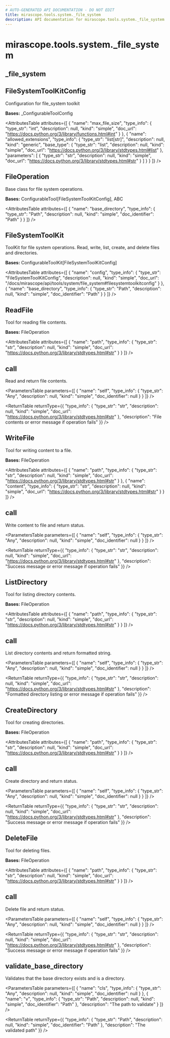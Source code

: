 ```yaml
---
# AUTO-GENERATED API DOCUMENTATION - DO NOT EDIT
title: mirascope.tools.system._file_system
description: API documentation for mirascope.tools.system._file_system
---
```


# mirascope.tools.system._file_system

## <ApiType type="Module" path="tools/system/file_system" symbolName="_file_system" /> _file_system

## <ApiType type="Class" path="tools/system/file_system" symbolName="FileSystemToolKitConfig" /> FileSystemToolKitConfig

Configuration for file_system toolkit

**Bases:** _ConfigurableToolConfig

<AttributesTable
  attributes={[
  {
    "name": "max_file_size",
    "type_info": {
      "type_str": "int",
      "description": null,
      "kind": "simple",
      "doc_url": "https://docs.python.org/3/library/functions.html#int"
    }
  },
  {
    "name": "allowed_extensions",
    "type_info": {
      "type_str": "list[str]",
      "description": null,
      "kind": "generic",
      "base_type": {
        "type_str": "list",
        "description": null,
        "kind": "simple",
        "doc_url": "https://docs.python.org/3/library/stdtypes.html#list"
      },
      "parameters": [
        {
          "type_str": "str",
          "description": null,
          "kind": "simple",
          "doc_url": "https://docs.python.org/3/library/stdtypes.html#str"
        }
      ]
    }
  }
]}
/>


## <ApiType type="Class" path="tools/system/file_system" symbolName="FileOperation" /> FileOperation

Base class for file system operations.

**Bases:** ConfigurableTool[FileSystemToolKitConfig], ABC

<AttributesTable
  attributes={[
  {
    "name": "base_directory",
    "type_info": {
      "type_str": "Path",
      "description": null,
      "kind": "simple",
      "doc_identifier": "Path"
    }
  }
]}
/>


## <ApiType type="Class" path="tools/system/file_system" symbolName="FileSystemToolKit" /> FileSystemToolKit

ToolKit for file system operations.
Read, write, list, create, and delete files and directories.

**Bases:** ConfigurableToolKit[FileSystemToolKitConfig]

<AttributesTable
  attributes={[
  {
    "name": "config",
    "type_info": {
      "type_str": "FileSystemToolKitConfig",
      "description": null,
      "kind": "simple",
      "doc_url": "/docs/mirascope/api/tools/system/file_system#filesystemtoolkitconfig"
    }
  },
  {
    "name": "base_directory",
    "type_info": {
      "type_str": "Path",
      "description": null,
      "kind": "simple",
      "doc_identifier": "Path"
    }
  }
]}
/>

## <ApiType type="Class" path="tools/system/file_system" symbolName="ReadFile" /> ReadFile

Tool for reading file contents.

**Bases:** FileOperation

<AttributesTable
  attributes={[
  {
    "name": "path",
    "type_info": {
      "type_str": "str",
      "description": null,
      "kind": "simple",
      "doc_url": "https://docs.python.org/3/library/stdtypes.html#str"
    }
  }
]}
/>

## <ApiType type="Function" path="tools/system/file_system" symbolName="call" /> call

Read and return file contents.

<ParametersTable
  parameters={[
  {
    "name": "self",
    "type_info": {
      "type_str": "Any",
      "description": null,
      "kind": "simple",
      "doc_identifier": null
    }
  }
]}
/>

<ReturnTable
  returnType={{
  "type_info": {
    "type_str": "str",
    "description": null,
    "kind": "simple",
    "doc_url": "https://docs.python.org/3/library/stdtypes.html#str"
  },
  "description": "File contents or error message if operation fails"
}}
/>



## <ApiType type="Class" path="tools/system/file_system" symbolName="WriteFile" /> WriteFile

Tool for writing content to a file.

**Bases:** FileOperation

<AttributesTable
  attributes={[
  {
    "name": "path",
    "type_info": {
      "type_str": "str",
      "description": null,
      "kind": "simple",
      "doc_url": "https://docs.python.org/3/library/stdtypes.html#str"
    }
  },
  {
    "name": "content",
    "type_info": {
      "type_str": "str",
      "description": null,
      "kind": "simple",
      "doc_url": "https://docs.python.org/3/library/stdtypes.html#str"
    }
  }
]}
/>

## <ApiType type="Function" path="tools/system/file_system" symbolName="call" /> call

Write content to file and return status.

<ParametersTable
  parameters={[
  {
    "name": "self",
    "type_info": {
      "type_str": "Any",
      "description": null,
      "kind": "simple",
      "doc_identifier": null
    }
  }
]}
/>

<ReturnTable
  returnType={{
  "type_info": {
    "type_str": "str",
    "description": null,
    "kind": "simple",
    "doc_url": "https://docs.python.org/3/library/stdtypes.html#str"
  },
  "description": "Success message or error message if operation fails"
}}
/>



## <ApiType type="Class" path="tools/system/file_system" symbolName="ListDirectory" /> ListDirectory

Tool for listing directory contents.

**Bases:** FileOperation

<AttributesTable
  attributes={[
  {
    "name": "path",
    "type_info": {
      "type_str": "str",
      "description": null,
      "kind": "simple",
      "doc_url": "https://docs.python.org/3/library/stdtypes.html#str"
    }
  }
]}
/>

## <ApiType type="Function" path="tools/system/file_system" symbolName="call" /> call

List directory contents and return formatted string.

<ParametersTable
  parameters={[
  {
    "name": "self",
    "type_info": {
      "type_str": "Any",
      "description": null,
      "kind": "simple",
      "doc_identifier": null
    }
  }
]}
/>

<ReturnTable
  returnType={{
  "type_info": {
    "type_str": "str",
    "description": null,
    "kind": "simple",
    "doc_url": "https://docs.python.org/3/library/stdtypes.html#str"
  },
  "description": "Formatted directory listing or error message if operation fails"
}}
/>



## <ApiType type="Class" path="tools/system/file_system" symbolName="CreateDirectory" /> CreateDirectory

Tool for creating directories.

**Bases:** FileOperation

<AttributesTable
  attributes={[
  {
    "name": "path",
    "type_info": {
      "type_str": "str",
      "description": null,
      "kind": "simple",
      "doc_url": "https://docs.python.org/3/library/stdtypes.html#str"
    }
  }
]}
/>

## <ApiType type="Function" path="tools/system/file_system" symbolName="call" /> call

Create directory and return status.

<ParametersTable
  parameters={[
  {
    "name": "self",
    "type_info": {
      "type_str": "Any",
      "description": null,
      "kind": "simple",
      "doc_identifier": null
    }
  }
]}
/>

<ReturnTable
  returnType={{
  "type_info": {
    "type_str": "str",
    "description": null,
    "kind": "simple",
    "doc_url": "https://docs.python.org/3/library/stdtypes.html#str"
  },
  "description": "Success message or error message if operation fails"
}}
/>



## <ApiType type="Class" path="tools/system/file_system" symbolName="DeleteFile" /> DeleteFile

Tool for deleting files.

**Bases:** FileOperation

<AttributesTable
  attributes={[
  {
    "name": "path",
    "type_info": {
      "type_str": "str",
      "description": null,
      "kind": "simple",
      "doc_url": "https://docs.python.org/3/library/stdtypes.html#str"
    }
  }
]}
/>

## <ApiType type="Function" path="tools/system/file_system" symbolName="call" /> call

Delete file and return status.

<ParametersTable
  parameters={[
  {
    "name": "self",
    "type_info": {
      "type_str": "Any",
      "description": null,
      "kind": "simple",
      "doc_identifier": null
    }
  }
]}
/>

<ReturnTable
  returnType={{
  "type_info": {
    "type_str": "str",
    "description": null,
    "kind": "simple",
    "doc_url": "https://docs.python.org/3/library/stdtypes.html#str"
  },
  "description": "Success message or error message if operation fails"
}}
/>



## <ApiType type="Function" path="tools/system/file_system" symbolName="validate_base_directory" /> validate_base_directory

Validates that the base directory exists and is a directory.

<ParametersTable
  parameters={[
  {
    "name": "cls",
    "type_info": {
      "type_str": "Any",
      "description": null,
      "kind": "simple",
      "doc_identifier": null
    }
  },
  {
    "name": "v",
    "type_info": {
      "type_str": "Path",
      "description": null,
      "kind": "simple",
      "doc_identifier": "Path"
    },
    "description": "The path to validate"
  }
]}
/>

<ReturnTable
  returnType={{
  "type_info": {
    "type_str": "Path",
    "description": null,
    "kind": "simple",
    "doc_identifier": "Path"
  },
  "description": "The validated path"
}}
/>




